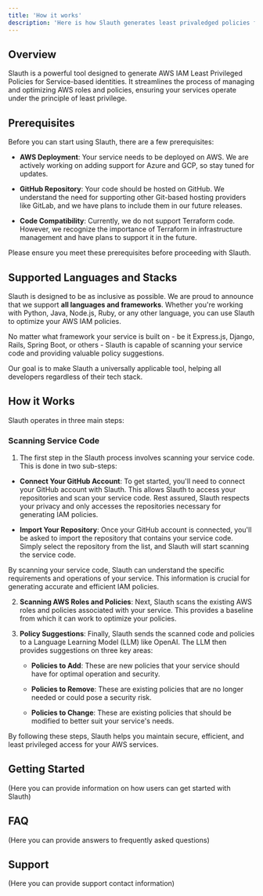 ```yaml
---
title: 'How it works'
description: 'Here is how Slauth generates least privaledged policies for your service.'
---
```


## Overview

Slauth is a powerful tool designed to generate AWS IAM Least Privileged Policies for Service-based identities. 
It streamlines the process of managing and optimizing AWS roles and policies, ensuring your services operate under the principle of least privilege.

## Prerequisites

Before you can start using Slauth, there are a few prerequisites:

- **AWS Deployment**: Your service needs to be deployed on AWS. We are actively working on adding support for Azure and GCP, so stay tuned for updates.

- **GitHub Repository**: Your code should be hosted on GitHub. We understand the need for supporting other Git-based hosting providers like GitLab, and we have plans to include them in our future releases.

- **Code Compatibility**: Currently, we do not support Terraform code. However, we recognize the importance of Terraform in infrastructure management and have plans to support it in the future.

Please ensure you meet these prerequisites before proceeding with Slauth.

## Supported Languages and Stacks

Slauth is designed to be as inclusive as possible. We are proud to announce that we support **all languages and frameworks**. Whether you're working with Python, Java, Node.js, Ruby, or any other language, you can use Slauth to optimize your AWS IAM policies.

No matter what framework your service is built on - be it Express.js, Django, Rails, Spring Boot, or others - Slauth is capable of scanning your service code and providing valuable policy suggestions.

Our goal is to make Slauth a universally applicable tool, helping all developers regardless of their tech stack.


## How it Works

Slauth operates in three main steps:

### Scanning Service Code

1. The first step in the Slauth process involves scanning your service code. This is done in two sub-steps:

  - **Connect Your GitHub Account**: To get started, you'll need to connect your GitHub account with Slauth. This allows Slauth to access your repositories and scan your service code. Rest assured, Slauth respects your privacy and only accesses the repositories necessary for generating IAM policies.

  - **Import Your Repository**: Once your GitHub account is connected, you'll be asked to import the repository that contains your service code. Simply select the repository from the list, and Slauth will start scanning the service code.

By scanning your service code, Slauth can understand the specific requirements and operations of your service. This information is crucial for generating accurate and efficient IAM policies.


2. **Scanning AWS Roles and Policies**: Next, Slauth scans the existing AWS roles and policies associated with your service. This provides a baseline from which it can work to optimize your policies.

3. **Policy Suggestions**: Finally, Slauth sends the scanned code and policies to a Language Learning Model (LLM) like OpenAI. The LLM then provides suggestions on three key areas:

    - **Policies to Add**: These are new policies that your service should have for optimal operation and security.
    
    - **Policies to Remove**: These are existing policies that are no longer needed or could pose a security risk.
    
    - **Policies to Change**: These are existing policies that should be modified to better suit your service's needs.

By following these steps, Slauth helps you maintain secure, efficient, and least privileged access for your AWS services.

## Getting Started

(Here you can provide information on how users can get started with Slauth)

## FAQ

(Here you can provide answers to frequently asked questions)

## Support

(Here you can provide support contact information)

